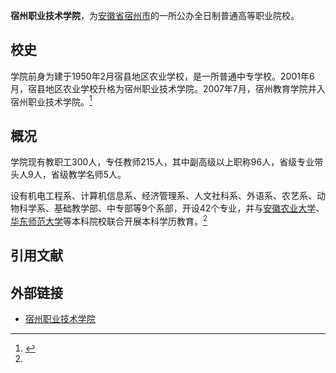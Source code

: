 {{primarysources|time=2016-08-08T12:47:55+00:00}}
{{refimprove|time=2016-08-08T12:47:55+00:00}}
{{Infobox university
|name              =宿州职业技术学院
|EnglishName       =Suzhou Vocational and Technical College
|native_name       =
|image             =
|caption           =
|latin_name        =
|motto             =开放共赢 创新立业 拼搏崛起
|zhmotto           =
|established       =2001年
|closed            =
|re-established    =
|anniversary       =
|type              =
|religious         =
|endowment         =
|officer_in_charge =
|chairman_label    =
|chairman          =
|secretary         =张振传
|chancellor        =
|president         =夏莉
|vice-president    =
|superintendent    =
|provost           =
|vice_chancellor   =
|principal         =
|dean              =
|director          =
|head_label        =
|head              =
|faculty           =215人
|staff             =
|students          =7000余人
|undergrad         =
|postgrad          =
|doctoral          =
|国防生             = 
|other             =
|address           ={{PRC}}[[安徽省|安徽省]][[宿州市|宿州市]]
|country           =
|state             =
|province          =
|city              =
|color              =
|campus            =
|area              =800[[亩|亩]]
|covered_area      =23万[[平方米|平方米]]
|former_names      =
|free_label        =
|free              =
|colors            =
|nickname          =
|mascot            =
|magazine          = 
|athlete           =
|conference        =
|books             =
|legal_person      =
|affiliations      =[[安徽省教育厅|安徽省教育厅]]
|zip               =
|telephone         =
|fax               =
|website           =http://www.szzy.ah.cn/web/index.aspx
|logo              =
|footnotes         =
}}
'''宿州职业技术学院'''，为[[安徽省|安徽省]][[宿州市|宿州市]]的一所公办全日制普通高等职业院校。

== 校史 ==
学院前身为建于1950年2月宿县地区农业学校，是一所普通中专学校。2001年6月，宿县地区农业学校升格为宿州职业技术学院。2007年7月，宿州教育学院并入宿州职业技术学院。<ref name=xyjj>{{Cite web |url=http://www.szzy.ah.cn/web/Content.aspx?chn=328&id=72 |title=学院简介 |access-date=2016-08-08 |archive-url=https://web.archive.org/web/20160624143602/http://www.szzy.ah.cn/web/Content.aspx?chn=328&id=72 |archive-date=2016-06-24 |dead-url=yes }}</ref>

== 概况 ==
学院现有教职工300人，专任教师215人，其中副高级以上职称96人，省级专业带头人9人，省级教学名师5人。

设有机电工程系、计算机信息系、经济管理系、人文社科系、外语系、农艺系、动物科学系、基础教学部、中专部等9个系部，开设42个专业，并与[[安徽农业大学|安徽农业大学]]、[[华东师范大学|华东师范大学]]等本科院校联合开展本科学历教育。<ref name=xyjj/>

== 引用文献 ==
<references/>

== 外部链接 ==
*[https://web.archive.org/web/20160813202614/http://www.szzy.ah.cn/web/index.aspx 宿州职业技术学院]

{{安徽高等院校}}